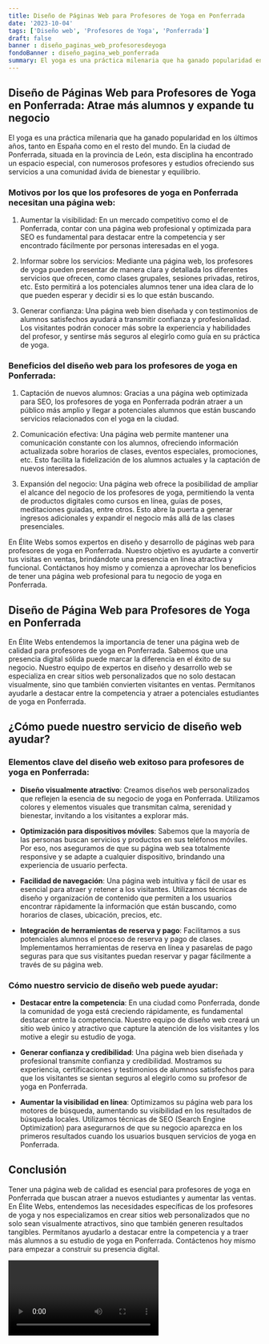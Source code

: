 ```yaml
---
title: Diseño de Páginas Web para Profesores de Yoga en Ponferrada
date: '2023-10-04'
tags: ['Diseño web', 'Profesores de Yoga', 'Ponferrada']
draft: false
banner : diseño_paginas_web_profesoresdeyoga
fondoBanner : diseño_pagina_web_ponferrada
summary: El yoga es una práctica milenaria que ha ganado popularidad en los últimos años, tanto en España como en el resto del mundo. En la ciudad de Ponferrada, situada en la provincia de León, esta disciplina ha encontrado un espacio especial, con numerosos profesores y estudios ofreciendo sus servicios a una comunidad ávida de bienestar y equilibrio.
---
```


## Diseño de Páginas Web para Profesores de Yoga en Ponferrada: Atrae más alumnos y expande tu negocio

El yoga es una práctica milenaria que ha ganado popularidad en los últimos años, tanto en España como en el resto del mundo. En la ciudad de Ponferrada, situada en la provincia de León, esta disciplina ha encontrado un espacio especial, con numerosos profesores y estudios ofreciendo sus servicios a una comunidad ávida de bienestar y equilibrio.

### Motivos por los que los profesores de yoga en Ponferrada necesitan una página web:

1. Aumentar la visibilidad: En un mercado competitivo como el de Ponferrada, contar con una página web profesional y optimizada para SEO es fundamental para destacar entre la competencia y ser encontrado fácilmente por personas interesadas en el yoga.

2. Informar sobre los servicios: Mediante una página web, los profesores de yoga pueden presentar de manera clara y detallada los diferentes servicios que ofrecen, como clases grupales, sesiones privadas, retiros, etc. Esto permitirá a los potenciales alumnos tener una idea clara de lo que pueden esperar y decidir si es lo que están buscando.

3. Generar confianza: Una página web bien diseñada y con testimonios de alumnos satisfechos ayudará a transmitir confianza y profesionalidad. Los visitantes podrán conocer más sobre la experiencia y habilidades del profesor, y sentirse más seguros al elegirlo como guía en su práctica de yoga.

### Beneficios del diseño web para los profesores de yoga en Ponferrada:

1. Captación de nuevos alumnos: Gracias a una página web optimizada para SEO, los profesores de yoga en Ponferrada podrán atraer a un público más amplio y llegar a potenciales alumnos que están buscando servicios relacionados con el yoga en la ciudad.

2. Comunicación efectiva: Una página web permite mantener una comunicación constante con los alumnos, ofreciendo información actualizada sobre horarios de clases, eventos especiales, promociones, etc. Esto facilita la fidelización de los alumnos actuales y la captación de nuevos interesados.

3. Expansión del negocio: Una página web ofrece la posibilidad de ampliar el alcance del negocio de los profesores de yoga, permitiendo la venta de productos digitales como cursos en línea, guías de poses, meditaciones guiadas, entre otros. Esto abre la puerta a generar ingresos adicionales y expandir el negocio más allá de las clases presenciales.

En Élite Webs somos expertos en diseño y desarrollo de páginas web para profesores de yoga en Ponferrada. Nuestro objetivo es ayudarte a convertir tus visitas en ventas, brindándote una presencia en línea atractiva y funcional. Contáctanos hoy mismo y comienza a aprovechar los beneficios de tener una página web profesional para tu negocio de yoga en Ponferrada.

<GifSeo />

<Cta />

## Diseño de Página Web para Profesores de Yoga en Ponferrada

En Élite Webs entendemos la importancia de tener una página web de calidad para profesores de yoga en Ponferrada. Sabemos que una presencia digital sólida puede marcar la diferencia en el éxito de su negocio. Nuestro equipo de expertos en diseño y desarrollo web se especializa en crear sitios web personalizados que no solo destacan visualmente, sino que también convierten visitantes en ventas. Permítanos ayudarle a destacar entre la competencia y atraer a potenciales estudiantes de yoga en Ponferrada.

## ¿Cómo puede nuestro servicio de diseño web ayudar?

### Elementos clave del diseño web exitoso para profesores de yoga en Ponferrada:

- **Diseño visualmente atractivo**: Creamos diseños web personalizados que reflejen la esencia de su negocio de yoga en Ponferrada. Utilizamos colores y elementos visuales que transmitan calma, serenidad y bienestar, invitando a los visitantes a explorar más.

- **Optimización para dispositivos móviles**: Sabemos que la mayoría de las personas buscan servicios y productos en sus teléfonos móviles. Por eso, nos aseguramos de que su página web sea totalmente responsive y se adapte a cualquier dispositivo, brindando una experiencia de usuario perfecta.

- **Facilidad de navegación**: Una página web intuitiva y fácil de usar es esencial para atraer y retener a los visitantes. Utilizamos técnicas de diseño y organización de contenido que permiten a los usuarios encontrar rápidamente la información que están buscando, como horarios de clases, ubicación, precios, etc.

- **Integración de herramientas de reserva y pago**: Facilitamos a sus potenciales alumnos el proceso de reserva y pago de clases. Implementamos herramientas de reserva en línea y pasarelas de pago seguras para que sus visitantes puedan reservar y pagar fácilmente a través de su página web.

### Cómo nuestro servicio de diseño web puede ayudar:

- **Destacar entre la competencia**: En una ciudad como Ponferrada, donde la comunidad de yoga está creciendo rápidamente, es fundamental destacar entre la competencia. Nuestro equipo de diseño web creará un sitio web único y atractivo que capture la atención de los visitantes y los motive a elegir su estudio de yoga.

- **Generar confianza y credibilidad**: Una página web bien diseñada y profesional transmite confianza y credibilidad. Mostramos su experiencia, certificaciones y testimonios de alumnos satisfechos para que los visitantes se sientan seguros al elegirlo como su profesor de yoga en Ponferrada.

- **Aumentar la visibilidad en línea**: Optimizamos su página web para los motores de búsqueda, aumentando su visibilidad en los resultados de búsqueda locales. Utilizamos técnicas de SEO (Search Engine Optimization) para asegurarnos de que su negocio aparezca en los primeros resultados cuando los usuarios busquen servicios de yoga en Ponferrada.

## Conclusión

Tener una página web de calidad es esencial para profesores de yoga en Ponferrada que buscan atraer a nuevos estudiantes y aumentar las ventas. En Élite Webs, entendemos las necesidades específicas de los profesores de yoga y nos especializamos en crear sitios web personalizados que no solo sean visualmente atractivos, sino que también generen resultados tangibles. Permítanos ayudarlo a destacar entre la competencia y a traer más alumnos a su estudio de yoga en Ponferrada. Contáctenos hoy mismo para empezar a construir su presencia digital.

<Video />

<CtaBot job='Profesores de Yoga' city='Ponferrada'/>

<Gmaps query='Ponferrada+españa+maps' />